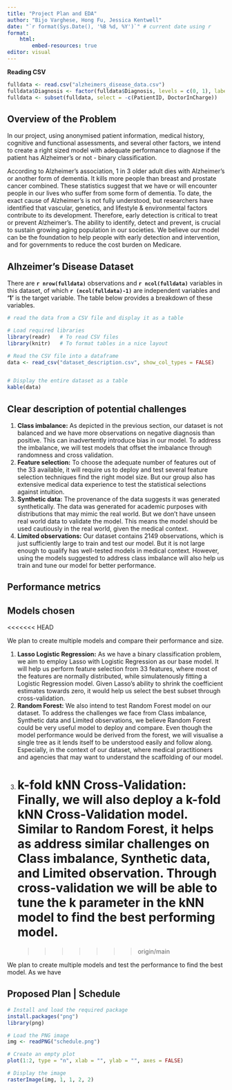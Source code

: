 ```yaml
---
title: "Project Plan and EDA"
author: "Bijo Varghese, Hong Fu, Jessica Kentwell"
date: "`r format(Sys.Date(), '%B %d, %Y')`" # current date using r 
format:
    html:
        embed-resources: true
editor: visual
---
```


**Reading CSV**

```r
fulldata <- read.csv("alzheimers_disease_data.csv")
fulldata$Diagnosis <- factor(fulldata$Diagnosis, levels = c(0, 1), labels = c("No", "Yes"))
fulldata <- subset(fulldata, select = -c(PatientID, DoctorInCharge))
```

## Overview of the Problem

In our project, using anonymised patient information, medical history, cognitive and functional assessments, and several other factors, we intend to create a right sized model with adequate performance to diagnose if the patient has Alzheimer's or not - binary classification.

According to Alzheimer's association, 1 in 3 older adult dies with Alzheimer's or another form of dementia. It kills more people than breast and prostate cancer combined. These statistics suggest that we have or will encounter people in our lives who suffer from some form of dementia. To date, the exact cause of Alzheimer's is not fully understood, but researchers have identified that vascular, genetics, and lifestyle & environmental factors contribute to its development. Therefore, early detection is critical to treat or prevent Alzheimer's. The ability to identify, detect and prevent, is crucial to sustain growing aging population in our societies. We believe our model can be the foundation to help people with early detection and intervention, and for governments to reduce the cost burden on Medicare.

## Alhzeimer's Disease Dataset

There are **`r nrow(fulldata)`** observations and **`r ncol(fulldata)`** variables in this dataset, of which **`r (ncol(fulldata)-1)`** are independent variables and **'1'** is the target variable. The table below provides a breakdown of these variables.

```r

# read the data from a CSV file and display it as a table 

# Load required libraries
library(readr)   # To read CSV files
library(knitr)   # To format tables in a nice layout

# Read the CSV file into a dataframe
data <- read_csv("dataset_description.csv", show_col_types = FALSE)


# Display the entire dataset as a table
kable(data)
```

## Clear description of potential challenges

1.  **Class imbalance:** As depicted in the previous section, our dataset is not balanced and we have more observations on negative diagnosis than positive. This can inadvertently introduce bias in our model. To address the imbalance, we will test models that offset the imbalance through randomness and cross validation.
2.  **Feature selection:** To choose the adequate number of features out of the 33 available, it will require us to deploy and test several feature selection techniques find the right model size. But our group also has extensive medical data experience to test the statistical selections against intuition.
3.  **Synthetic data:** The provenance of the data suggests it was generated synthetically. The data was generated for academic purposes with distributions that may mimic the real world. But we don't have unseen real world data to validate the model. This means the model should be used cautiously in the real world, given the medical context.
4.  **Limited observations:** Our dataset contains 2149 observations, which is just sufficiently large to train and test our model. But it is not large enough to qualify has well-tested models in medical context. However, using the models suggested to address class imbalance will also help us train and tune our model for better performance.

## Performance metrics

## Models chosen
<<<<<<< HEAD

We plan to create multiple models and compare their performance and size.

1.  **Lasso Logistic Regression:** As we have a binary classification problem, we aim to employ Lasso with Logistic Regression as our base model. It will help us perform feature selection from 33 features, where most of the features are normally distributed, while simulatenously fitting a Logistic Regression model. Given Lasso's ability to shrink the coefficient estimates towards zero, it would help us select the best subset through cross-validation.
2.  **Random Forest:** We also intend to test Random Forest model on our dataset. To address the challenges we face from Class imbalance, Synthetic data and Limited observations, we believe Random Forest could be very useful model to deploy and compare. Even though the model performance would be derived from the forest, we will visualise a single tree as it lends itself to be understood easily and follow along. Especially, in the context of our dataset, where medical practitioners and agencies that may want to understand the scaffolding of our model.
3.  **k-fold kNN Cross-Validation:** Finally, we will also deploy a k-fold kNN Cross-Validation model. Similar to Random Forest, it helps as address similar challenges on Class imbalance, Synthetic data, and Limited observation. Through cross-validation we will be able to tune the k parameter in the kNN model to find the best performing model.
=======
>>>>>>> origin/main

We plan to create multiple models and test the performance to find the best model. As we have

## Proposed Plan \| Schedule

```r
# Install and load the required package
install.packages("png")
library(png)

# Load the PNG image
img <- readPNG("schedule.png")

# Create an empty plot
plot(1:2, type = "n", xlab = "", ylab = "", axes = FALSE)

# Display the image
rasterImage(img, 1, 1, 2, 2)

```
